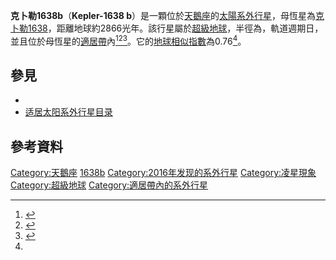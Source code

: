 {{Planetbox begin
| name = Kepler-1638 b
}}
{{Planetbox star
| star = Kepler-1638
| constell = 天鵝座
| RA =  {{RA|19|41|55.78}}<ref name=archive>{{cite web|url=http://exoplanetarchive.ipac.caltech.edu/cgi-bin/DisplayOverview/nph-DisplayOverview?objname=Kepler-1638+b&type=CONFIRMED_PLANET|title=CONFIRMED PLANET OVERVIEW PAGE - Kepler-1638|work=[[NASA_Exoplanet_Archive|NASA Exoplanet Archive]]|publisher=NASA|accessdate=2016-05-18|archive-date=2017-05-11|archive-url=https://web.archive.org/web/20170511104151/https://exoplanetarchive.ipac.caltech.edu/cgi-bin/DisplayOverview/nph-DisplayOverview?objname=Kepler-1638+b&type=CONFIRMED_PLANET|dead-url=no}}</ref>
| DEC = {{DEC|+48|31|28.0}}<ref name=archive/>
| app_mag = 13.138 ± 0.035<ref name=archive/>
| dist_ly = {{val|2867|488.5|-250.4}}<ref name=archive/>
| dist_pc = {{val|879|149.8|-76.8}}<ref name=archive/>
| class = <!--spectral type of planet's star-->
| mass = {{val|0.970|0.049|-0.059}}<ref name=archive/>
| radius = {{val|0.950|0.166|-0.079}}<ref name=archive/>
| temperature = {{val|5710.0|96.7|-111.4}}<ref name=archive/>
| metallicity = {{val|-0.010|0.141|-0.188}}<ref name=archive/>
| age = {{val|4.37|4.19|-2.59}}<ref name=archive/>
}}
{{Planetbox orbit
| epoch = <!--epoch the orbit is valid for-->
| semimajor = 
| periastron = <!--periastron in astronomical units (AU)-->
| apastron = <!--apastron in astronomical units (AU)-->
| eccentricity = <!--orbital eccentricity-->
| period = {{val|259.337|0.013|-0.013}}<ref name=archive/>
| speed = <!--orbital speed in kilometers per second (km/s)-->
| inclination = <!--orbital inclination, in degrees-->
| node = <!--longitude of the node, in degrees-->
| arg_peri = <!--argument of periastron, in degrees-->
| mean_anomaly = <!--mean anomaly, in degrees (always specify epoch when using this field, which should only be used for dynamical fits)-->
| mean_longitude = <!--mean longitude, in degrees (always specify epoch when using this field, which should only be used for dynamical fits)-->
| t_peri = <!--time of periastron (Julian date, JD; can use t_peri_no_jd instead)-->
| t_transit = <!--time of transit (Julian date, JD; can use t_transit_no_jd instead)-->
| t_eclipse = <!--time of eclipse (Julian date, JD; can use t_eclipse_no_jd instead)-->
| t_conj = <!--time of conjunction (Julian date, JD; can use t_conj_no_jd instead)-->
| semi-amp = <!--velocity semi-amplitude (m/s); this is a measurement of the central star's velocity changes-->
}}
{{Planetbox character
| mass_earth = 7.9{{val|34.8|-4.8}}<ref name=phl>{{cite web|url=http://phl.upr.edu/projects/habitable-exoplanets-catalog/data|title=HEC: Data of Potential Habitable Worlds|date=2012-11-12|publisher={{link-en|波多黎各大學阿雷西博分校|University of Puerto Rico at Arecibo|University of Puerto Rico at Arecibo}} (Planetary Habitability Laboratory)|accessdate=2016-05-18|archive-date=2017-12-01|archive-url=https://web.archive.org/web/20171201032102/http://phl.upr.edu/projects/habitable-exoplanets-catalog/data|dead-url=no}}</ref>
| minimum_mass_earth = <!--minimum mass in multiples of Earth's mass (optional)-->
| maximum_mass_earth = <!--mass upper bound in multiples of Earth's mass (optional)-->
| radius_earth = {{val|1.87|0.33|-0.22}}<ref>{{cite web|url=http://exoplanet.eu/catalog/kepler-1638_b/|title=Planet Kepler-1638 b|work=[[太陽系外行星百科|The Extrasolar Planets Encyclopaedia]]|accessdate=2016-05-18|archive-date=2017-02-14|archive-url=https://web.archive.org/web/20170214003052/http://exoplanet.eu/catalog/Kepler-1638_b/|dead-url=no}}</ref>
| density = <!--average density in kg/m^3 (SI) -->
| density_cgs = <!--average density in g/cm^3 (CGS) -->
| stellar_flux = <!--the amount of starlight the planet receives -->
| bond_albedo = <!--the amount of starlight reflected from the planet and its atmosphere -->
| geometric_albedo = <!--geometric albedo of the planet -->
| rotation_period = <!--rotation period of the planet -->
| gravity_earth = <!--surface gravity in multiples of Earth's surface gravity-->
| temperature = 276 K<ref name=phl/>
}}
{{Planetbox discovery
| discovery_date = 2016年
| discoverers = [[艾姆斯研究中心|艾姆斯研究中心]]
| discovery_method = 凌日法
| detection_methods = <!--subsequent methods the planet has been detected-->
| discovery_site = [[克卜勒太空望遠鏡|克卜勒太空望遠鏡]]
| discovery_status = 已發表論文
}}
{{Planetbox catalog
| names = KOI-5856.01, KOI-5856 b, KIC 11037818 b, 2MASS J19415577+4831280 b, WISE J194155.75+483128.2 b
}}
{{Planetbox reference
| star = Kepler-1638
| planet = b
| simbad = Kepler-1638+b
| exoarchive = Kepler-1638+b
}}
{{Planetbox end}}

'''克卜勒1638b'''（'''Kepler-1638 b'''）是一顆位於[[天鵝座|天鵝座]]的[[太陽系外行星|太陽系外行星]]，母恆星為[[克卜勒1638|克卜勒1638]]，距離地球約2866光年。該行星屬於[[超級地球|超級地球]]，半徑為{{Earth radius|{{val|1.87|0.33|-0.22}}|link=y}}，軌道週期{{val|259.337|0.013}}日，並且位於母恆星的[[適居帶|適居帶]]內<ref name="Kepler-1638 b archive">{{cite web |url=http://exoplanetarchive.ipac.caltech.edu/cgi-bin/DisplayOverview/nph-DisplayOverview?objname=Kepler-1638+b&type=CONFIRMED_PLANET |title=Kepler-1638 b |work={{link-en|美國國家航空暨太空總署太陽系外行星科學研究所|NASA Exoplanet Science Institute|NASA Exoplanet Science Institute}} |date=10 May 2016 |accessdate=2016-05-11 |archive-date=2017-05-11 |archive-url=https://web.archive.org/web/20170511104151/https://exoplanetarchive.ipac.caltech.edu/cgi-bin/DisplayOverview/nph-DisplayOverview?objname=Kepler-1638+b&type=CONFIRMED_PLANET |dead-url=no }}</ref><ref name="Morton2016">{{cite journal |title=False Positive Probabilities for all ''Kepler'' Objects of Interest: 1284 Newly Validated Planets and 428 Likely False Positives |journal=The Astrophysical Journal |first1=Timothy D. |last1=Morton |first2=Stephen T. |last2=Bryson |first3=Jeffrey L. |last3=Coughlin |first4=Jason F. |last4=Rowe |first5=Ganesh |last5=Ravichandran |first6=Erik A. |last6=Petigura |first7=Michael R. |last7=Haas |first8=Natalie M. |last8=Batalha |display-authors=5 |volume=822 |issue=2 |date=May 2016 |doi=10.3847/0004-637X/822/2/86 |bibcode=2016ApJ...822...86M |arxiv=1605.02825}}</ref><ref name="wired20160511">{{cite news |url=http://www.wired.co.uk/article/kepler-planets-new-exoplanets |title=Nasa's Kepler telescope just found 1,284 exoplanets |work=[[连线|Wired]] |first=Matt |last=Burgess |date=11 May 2016 |accessdate=21 June 2016 |archive-date=2016-12-22 |archive-url=https://web.archive.org/web/20161222210514/http://www.wired.co.uk/article/kepler-planets-new-exoplanets |dead-url=no }}</ref>。它的[[地球相似指數|地球相似指數]]為0.76<ref name=phl/>。

== 參見 ==
*{{link-en|紅矮星系統適居性|Habitability of red dwarf systems}}
* [[适居太阳系外行星目录|适居太阳系外行星目录]]

== 參考資料 ==
{{reflist}}

{{2016 in space}}
{{portal bar|天體生物學|天文学}}

[[Category:天鵝座|Category:天鵝座]]
[[Category:克卜勒太空望遠鏡發現的系外行星|1638b]]
[[Category:2016年发现的系外行星|Category:2016年发现的系外行星]]
[[Category:凌星現象|Category:凌星現象]]
[[Category:超級地球|Category:超級地球]]
[[Category:適居帶內的系外行星|Category:適居帶內的系外行星]]